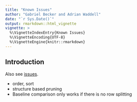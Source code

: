 ```yaml
---
title: "Known Issues"
author: "Gabriel Becker and Adrian Waddell"
date: "`r Sys.Date()`"
output: rmarkdown::html_vignette
vignette: >
  %\VignetteIndexEntry{Known Issues}
  %\VignetteEncoding{UTF-8}
  %\VignetteEngine{knitr::rmarkdown}
---
```


## Introduction

Also see [issues](https://github.com/Roche/rtables/issues).

* order, sort
* structure based pruning
* Baseline comparison only works if there is no row splitting

